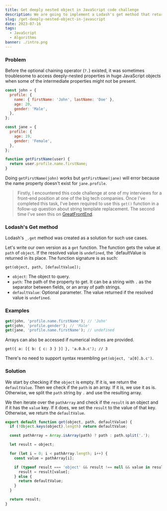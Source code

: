 ```yaml
---
title: Get deeply nested object in JavaScript code challenge
description: We are going to implement a Lodash's get method that returns the value at path of object.
slug: /get-deeply-nested-object-in-javascript
date: 2023-07-16
tags:
  - JavaScript
  - Algorithms
banner: ./intro.png
---
```


### Problem

Before the optional chaining operator (`?.`) existed, it was sometimes troublesome to access deeply-nested properties in huge JavaScript objects when some of the intermediate properties might not be present.

```js
const john = {
  profile: {
    name: { firstName: 'John', lastName: 'Doe' },
    age: 20,
    gender: 'Male',
  },
};

const jane = {
  profile: {
    age: 19,
    gender: 'Female',
  },
};

function getFirstName(user) {
  return user.profile.name.firstName;
}
```

Doing `getFirstName(john)` works but `getFirstName(jane)` will error because the name property doesn't exist for `jane.profile`.

> Firstly, I encountered this code challenge at one of my interviews for a front-end position at one of the big tech companies. Once I've completed this task, I've been required to use this `get()` function in a follow-up question about string template replacement. The second time I've seen this on [GreatFrontEnd](https://www.greatfrontend.com/?fpr=edvins).

### Lodash's Get method

Lodash's `_.get` method was created as a solution for such use cases.

Let's write our own version as a `get` function. The function gets the value at `path` of `object`. If the resolved value is `undefined`, the `defaultValue is returned in its place. The function signature is as such:

`get(object, path, [defaultValue]);`

- `object`: The object to query.
- `path`: The path of the property to get. It can be a string with `.` as the separator between fields, or an array of path strings.
- `defaultValue`: Optional parameter. The value returned if the resolved value is `undefined`.

### Examples

```js
get(john, 'profile.name.firstName'); // 'John'
get(john, 'profile.gender'); // 'Male'
get(jane, 'profile.name.firstName'); // undefined
```

Arrays can also be accessed if numerical indices are provided.

`get({ a: [{ b: { c: 3 } }] }, 'a.0.b.c'); // 3`

There's no need to support syntax resembling `get(object, 'a[0].b.c')`.

### Solution

We start by checking if the `object` is empty. If it is, we return the `defaultValue`. Then we check if the `path` is an array. If it is, we use it as is. Otherwise, we split the `path` string by `.` and use the resulting array.

We then iterate over the `pathArray` and check if the `result` is an object and if it has the `value` key. If it does, we set the `result` to the value of that key. Otherwise, we return the `defaultValue`.

```js
export default function get(object, path, defaultValue) {
  if (!Object.keys(object).length) return defaultValue;

  const pathArray = Array.isArray(path) ? path : path.split('.');

  let result = object;

  for (let i = 0; i < pathArray.length; i++) {
    const value = pathArray[i];

    if (typeof result === 'object' && result !== null && value in result) {
      result = result[value];
    } else {
      return defaultValue;
    }
  }

  return result;
}
```
